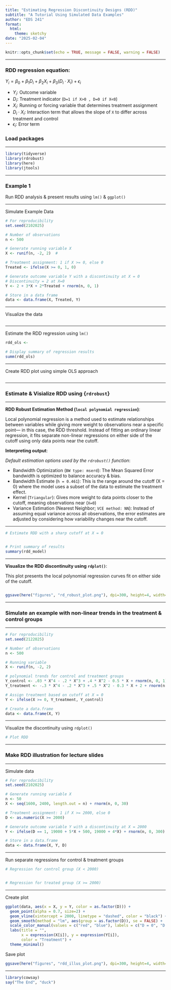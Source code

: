 ```yaml
---
title: "Estimating Regression Discontinuity Designs (RDD)"
subtitle: "A Tutorial Using Simulated Data Examples"
author: "EDS 241"
format:
  html:
    theme: sketchy
date: "2025-02-04"
---
```


```r
knitr::opts_chunk$set(echo = TRUE, message = FALSE, warning = FALSE)
```

------------------------------------------------------------------------

### RDD regression equation:

$Y_i = \beta_0 + \beta_1 D_i + \beta_2 X_i + \beta_3 (D_i \cdot X_i) + \epsilon_i$

- $Y_i$: Outcome variable
- $D_i$: Treatment indicator (`D=1 if X>0 , D=0 if X<0`)
- $X_i$: Running or forcing variable that determines treatment assignment
- $D_i \cdot X_i$: Interaction term that allows the slope of `X` to differ across treatment and control
- $\epsilon_i$: Error term


### Load packages

------------------------------------------------------------------------

```r
library(tidyverse)
library(rdrobust)
library(here)
library(jtools)
```

------------------------------------------------------------------------

### Example 1 

Run RDD analysis & present results using `lm()` & `ggplot()`

------------------------------------------------------------------------

Simulate Example Data

```r
# For reproducibility
set.seed(2102025)  

# Number of observations
n <- 500  

# Generate running variable X
X <- runif(n, -2, 2)  # 

# Treatment assignment: 1 if X >= 0, else 0
Treated <- ifelse(X >= 0, 1, 0)

# Generate outcome variable Y with a discontinuity at X = 0
# Discontinuity = 2 at X=0
Y <- 2 + 3*X + 2*Treated + rnorm(n, 0, 1)  

# Store in a data frame
data <- data.frame(X, Treated, Y)
```

------------------------------------------------------------------------

Visualize the data
```r

```

------------------------------------------------------------------------

Estimate the RDD regression using `lm()`

```r

rdd_ols <- 

# Display summary of regression results
summ(rdd_ols)
```

------------------------------------------------------------------------

Create RDD plot using simple OLS approach

```r


```

------------------------------------------------------------------------

### Estimate & Visialize RDD using {`rdrobust`}

------------------------------------------------------------------------

**RDD Robust Estimation Method (`local polynomial regression`)**: 

Local polynomial regression is a method used to estimate relationships between variables while giving more weight to observations near a specific point— in this case, the RDD threshold. Instead of fitting an ordinary linear regression, it fits separate non-linear regressions on either side of the cutoff using only data points near the cutoff. 

**Interpreting output**:

*Default estimation options used by the `rdrobust()` function*:

- Bandwidth Optimization (`BW type: mserd`): The Mean Squared Error bandwidth is optimized to balance accuracy & bias.
- Bandwidth Estimate (`h = 0.461`): This is the range around the cutoff (X = 0) where the model uses a subset of the data to estimate the treatment effect.
- Kernel (`Triangular`): Gives more weight to data points closer to the cutoff, meaning observations near (`X=0`)
- Variance Estimation (Nearest Neighbor; `VCE method: NN`): Instead of assuming equal variance across all observations, the error estimates are adjusted by considering how variability changes near the cutoff.

------------------------------------------------------------------------

```r
# Estimate RDD with a sharp cutoff at X = 0


# Print summary of results
summary(rdd_model)
```

------------------------------------------------------------------------

**Visualize the RDD discontinuity using `rdplot()`**:

This plot presents the local polynomial regression curves fit on either side of the cutoff.

```r

```

```r
ggsave(here("figures", "rd_robust_plot.png"), dpi=300, height=4, width=9, units="in")
```

------------------------------------------------------------------------

### Simulate an example with non-linear trends in the treatment & control groups

------------------------------------------------------------------------

```r
# For reproducibility
set.seed(2122025)

# Number of observations
n <- 500  

# Running variable
X <- runif(n, -2, 2) 

# polynomial trends for control and treatment groups
Y_control <- .03 * X^4 - .2 * X^3 + .4 * X^2 - 0.5 * X + rnorm(n, 0, 1)   
Y_treatment <- -.3 * X^4 - .2 * X^3 + .5 * X^2 - 0.3 * X + 2 + rnorm(n, 0, 1)  

# Assign treatment based on cutoff at X = 0
Y <- ifelse(X >= 0, Y_treatment, Y_control)

# Create a data.frame
data <- data.frame(X, Y)
```

------------------------------------------------------------------------

Visualize the discontinuity using `rdplot()`
```r
# Plot RDD


```

------------------------------------------------------------------------

### Make RDD illustration for lecture slides

------------------------------------------------------------------------

Simulate data
```r
# For reproducibility
set.seed(2102025)  

# Generate running variable X
n <- 50
X <- seq(1600, 2400, length.out = n) + rnorm(n, 0, 30)

# Treatment assignment: 1 if X >= 2000, else 0
D <- as.numeric(X >= 2000)

# Generate outcome variable Y with a discontinuity at X = 2000
Y <- ifelse(D == 1, 19000 + 5*X + 500, 19000 + 4*X) + rnorm(n, 0, 300)

# Store in a data.frame
data <- data.frame(X, Y, D)
```

------------------------------------------------------------------------

Run separate regressions for control & treatment groups
```r
# Regression for control group (X < 2000)


# Regression for treated group (X >= 2000)


```

------------------------------------------------------------------------

Create plot
```r

ggplot(data, aes(x = X, y = Y, color = as.factor(D))) +
  geom_point(alpha = 0.7, size=2) + 
  geom_vline(xintercept = 2000, linetype = "dashed", color = "black") +  # cutoff line
  geom_smooth(method = "lm", aes(group = as.factor(D)), se = FALSE) +
  scale_color_manual(values = c("red", "blue"), labels = c("D = 0", "D = 1")) +
  labs(title = "",
       x = expression(X[i]), y = expression(Y[i]),
       color = "Treatment") +
  theme_minimal()
```

Save plot
```r
ggsave(here("figures", "rdd_illus_plot.png"), dpi=300, height=4, width=9, units="in")
```

------------------------------------------------------------------------

```r
library(cowsay)
say("The End", "duck")
```


